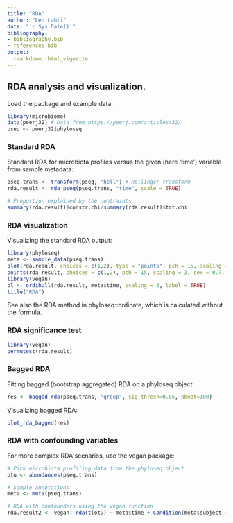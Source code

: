 ```yaml
---
title: "RDA"
author: "Leo Lahti"
date: "`r Sys.Date()`"
bibliography: 
- bibliography.bib
- references.bib
output: 
  rmarkdown::html_vignette
---
```

<!--
  %\VignetteEngine{knitr::rmarkdown}
  %\VignetteIndexEntry{microbiome tutorial - rda}
  %\usepackage[utf8]{inputenc}
  %\VignetteEncoding{UTF-8}  
-->


## RDA analysis and visualization. 

Load the package and example data:

```r
library(microbiome)
data(peerj32) # Data from https://peerj.com/articles/32/
pseq <- peerj32$phyloseq
```

### Standard RDA 

Standard RDA for microbiota profiles versus the given (here 'time')
variable from sample metadata:

```r
pseq.trans <- transform(pseq, "hell") # Hellinger transform
rda.result <- rda_pseq(pseq.trans, "time", scale = TRUE)

# Proportion explained by the contraints
summary(rda.result)$constr.chi/summary(rda.result)$tot.chi
```

### RDA visualization

Visualizing the standard RDA output:

```r
library(phyloseq)
meta <- sample_data(pseq.trans)
plot(rda.result, choices = c(1,2), type = "points", pch = 15, scaling = 3, cex = 0.7, col = meta$time)
points(rda.result, choices = c(1,2), pch = 15, scaling = 3, cex = 0.7, col = meta$time)
library(vegan)
pl <- ordihull(rda.result, meta$time, scaling = 3, label = TRUE)
title("RDA")
```

See also the RDA method in phyloseq::ordinate, which is calculated without the formula.


### RDA significance test

```r
library(vegan)
permutest(rda.result) 
```

### Bagged RDA

Fitting bagged (bootstrap aggregated) RDA on a phyloseq object:

```r
res <- bagged_rda(pseq.trans, "group", sig.thresh=0.05, nboot=100)
```

Visualizing bagged RDA:

```r
plot_rda_bagged(res)
```


### RDA with confounding variables 

For more complex RDA scenarios, use the vegan package:

```r
# Pick microbiota profiling data from the phyloseq object
otu <- abundances(pseq.trans)

# Sample annotations
meta <- meta(pseq.trans)

# RDA with confounders using the vegan function
rda.result2 <- vegan::rda(t(otu) ~ meta$time + Condition(meta$subject + meta$gender))
```




